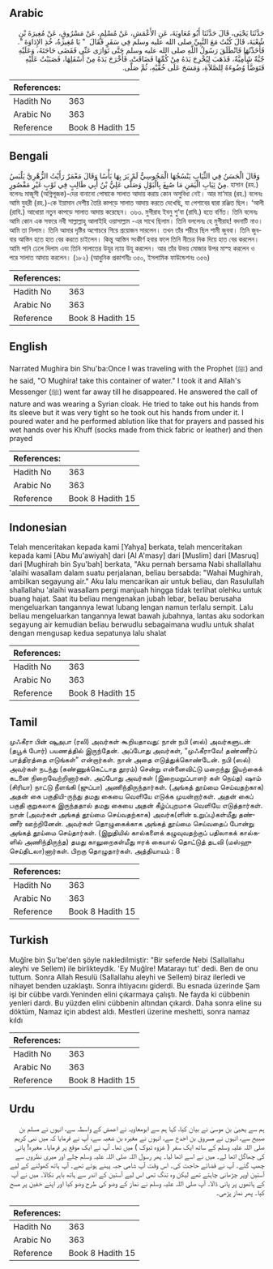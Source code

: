 ## Arabic


<div dir="rtl" lang="ar" style={{fontSize:'larger',backgroundColor:'#f8f9fa',padding:20}}>
حَدَّثَنَا يَحْيَى، قَالَ حَدَّثَنَا أَبُو مُعَاوِيَةَ، عَنِ الأَعْمَشِ، عَنْ مُسْلِمٍ، عَنْ مَسْرُوقٍ، عَنْ مُغِيرَةَ بْنِ شُعْبَةَ، قَالَ كُنْتُ مَعَ النَّبِيِّ صلى الله عليه وسلم فِي سَفَرٍ فَقَالَ ‏ "‏ يَا مُغِيرَةُ، خُذِ الإِدَاوَةَ ‏"‏‏.‏ فَأَخَذْتُهَا فَانْطَلَقَ رَسُولُ اللَّهِ صلى الله عليه وسلم حَتَّى تَوَارَى عَنِّي فَقَضَى حَاجَتَهُ، وَعَلَيْهِ جُبَّةٌ شَأْمِيَّةٌ، فَذَهَبَ لِيُخْرِجَ يَدَهُ مِنْ كُمِّهَا فَضَاقَتْ، فَأَخْرَجَ يَدَهُ مِنْ أَسْفَلِهَا، فَصَبَبْتُ عَلَيْهِ فَتَوَضَّأَ وُضُوءَهُ لِلصَّلاَةِ، وَمَسَحَ عَلَى خُفَّيْهِ، ثُمَّ صَلَّى‏.‏
</div>
<div style={{backgroundColor:'#f8f9fa',padding:20, marginBottom: 10}}><table> <thead> <tr> <th>References:</th> <th></th> </tr> </thead> <tbody><tr><td>Hadith No</td><td>363</td></tr><tr><td>Arabic No</td><td>363</td></tr><tr><td>Reference</td><td>Book 8 Hadith 15</td></tr></tbody></table></div>

## Bengali


<div dir="ltr" lang="bn" style={{fontSize:'larger',backgroundColor:'#f8f9fa',padding:20}}>
وَقَالَ الْحَسَنُ فِي الثِّيَابِ يَنْسُجُهَا الْمَجُوسِيُّ لَمْ يَرَ بِهَا بَأْسًا وَقَالَ مَعْمَرٌ رَأَيْتُ الزُّهْرِيَّ يَلْبَسُ مِنْ ثِيَابِ الْيَمَنِ مَا صُبِغَ بِالْبَوْلِ وَصَلَّى عَلِيُّ بْنُ أَبِي طَالِبٍ فِي ثَوْبٍ غَيْرِ مَقْصُورٍ. হাসান (রহ.) বলেনঃ মাজূসী (অগ্নিপূজক)-দের বানানো পোষাকে সালাত আদায় করায় কোন অসুবিধা নেই। আর মা‘মার (রহ.) বলেনঃ আমি যুহরী (রহ.)-কে ইয়ামান দেশীয় তৈরি কাপড়ে সালাত আদায় করতে দেখেছি, যা পেশাবের দ্বারা রঞ্জিত ছিল। ‘আলী (রাযি.) আধোয়া নতুন কাপড়ে সালাত আদায় করেছেন। ৩৬৩. মুগীরাহ ইবনু শু‘বা (রাযি.) হতে বর্ণিত। তিনি বলেনঃ আমি কোন এক সফরে নবী সাল্লাল্লাহু আলাইহি ওয়াসাল্লাম -এর সাথে ছিলাম। তিনি বললেনঃ হে মুগীরাহ! বদনাটি নাও। আমি তা নিলাম। তিনি আমার দৃষ্টির অগোচরে গিয়ে প্রয়োজন সারলেন। তখন তাঁর শরীরে ছিল শামী জুববা। তিনি জুববার আস্তিন হতে হাত বের করতে চাইলেন। কিন্তু আস্তিন সংকীর্ণ হবার ফলে তিনি নীচের দিক দিয়ে হাত বের করলেন। আমি পানি ঢেলে দিলাম এবং তিনি সালাতের উযূর ন্যায় উযূ করলেন। আর তাঁর উভয় মোজার উপর মাস্হ করলেন ও পরে সালাত আদায় করলেন। (১৮২) (আধুনিক প্রকাশনীঃ ৩৫০, ইসলামিক ফাউন্ডেশনঃ ৩৫৬)
</div>
<div style={{backgroundColor:'#f8f9fa',padding:20, marginBottom: 10}}><table> <thead> <tr> <th>References:</th> <th></th> </tr> </thead> <tbody><tr><td>Hadith No</td><td>363</td></tr><tr><td>Arabic No</td><td>363</td></tr><tr><td>Reference</td><td>Book 8 Hadith 15</td></tr></tbody></table></div>

## English


<div dir="ltr" lang="en" style={{fontSize:'larger',backgroundColor:'#f8f9fa',padding:20}}>
Narrated Mughira bin Shu'ba:Once I was traveling with the Prophet (ﷺ) and he said, "O Mughira! take this container of water." I took it and Allah's Messenger (ﷺ) went far away till he disappeared. He answered the call of nature and was wearing a Syrian cloak. He tried to take out his hands from its sleeve but it was very tight so he took out his hands from under it. I poured water and he performed ablution like that for prayers and passed his wet hands over his Khuff (socks made from thick fabric or leather) and then prayed
</div>
<div style={{backgroundColor:'#f8f9fa',padding:20, marginBottom: 10}}><table> <thead> <tr> <th>References:</th> <th></th> </tr> </thead> <tbody><tr><td>Hadith No</td><td>363</td></tr><tr><td>Arabic No</td><td>363</td></tr><tr><td>Reference</td><td>Book 8 Hadith 15</td></tr></tbody></table></div>

## Indonesian


<div dir="ltr" lang="id" style={{fontSize:'larger',backgroundColor:'#f8f9fa',padding:20}}>
Telah menceritakan kepada kami [Yahya] berkata, telah menceritakan kepada kami [Abu Mu'awiyah] dari [Al A'masy] dari [Muslim] dari [Masruq] dari [Mughirah bin Syu'bah] berkata, "Aku pernah bersama Nabi shallallahu 'alaihi wasallam dalam suatu perjalanan, beliau bersabda: "Wahai Mughirah, ambilkan segayung air." Aku lalu mencarikan air untuk beliau, dan Rasulullah shallallahu 'alaihi wasallam pergi manjuah hingga tidak terlihat olehku untuk buang hajat. Saat itu beliau mengenakan jubah lebar, beliau berusaha mengeluarkan tangannya lewat lubang lengan namun terlalu sempit. Lalu beliau mengeluarkan tangannya lewat bawah jubahnya, lantas aku sodorkan segayung air kemudian beliau berwudlu sebagaimana wudlu untuk shalat dengan mengusap kedua sepatunya lalu shalat
</div>
<div style={{backgroundColor:'#f8f9fa',padding:20, marginBottom: 10}}><table> <thead> <tr> <th>References:</th> <th></th> </tr> </thead> <tbody><tr><td>Hadith No</td><td>363</td></tr><tr><td>Arabic No</td><td>363</td></tr><tr><td>Reference</td><td>Book 8 Hadith 15</td></tr></tbody></table></div>

## Tamil


<div dir="ltr" lang="ta" style={{fontSize:'larger',backgroundColor:'#f8f9fa',padding:20}}>
முஃகீரா பின் ஷுஅபா (ரலி) அவர்கள் கூறியதாவது: நான் நபி (ஸல்) அவர்களுடன் (தபூக் போர்) பயணத்தில் இருந்தேன். அப்போது அவர்கள், “முஃகீராவே! தண்ணீர்ப் பாத்திரத்தை எடுங்கள்” என்றார்கள். நான் அதை எடுத்துக்கொண்டேன். நபி (ஸல்) அவர்கள் நடந்து (கண்ணுக்கெட்டாத தூரம்) சென்று என்னைவிட்டு மறைந்து இயற்கைக் கடனை நிறைவேற்றினார்கள். அப்போது அவர்கள் (இறைமறுப்பாளர் கள் நெய்த) ஷாம் (சிரியா) நாட்டு நீளங்கி (ஜுப்பா) அணிந்திருந்தார்கள். (அங்கத் தூய்மை செய்வதற்காக) அதன் கை பகுதியி-ருந்து தமது கையை வெளியே எடுக்க முயன்றார்கள். அதன் கைப் பகுதி குறுகலாக இருந்ததால் தமது கையை அதன் கீழ்ப்புறமாக வெளியே எடுத்தார்கள். நான் (அவர்கள் அங்கத் தூய்மை செய்வதற்காக) அவர்க(ளின் உறுப்பு)கள்மீது தண்ணீர் ஊற்றினேன். அவர்கள் தொழுகைக்காக அங்கத் தூய்மை செய்வதைப் போன்று அங்கத் தூய்மை செய்தார்கள். (இறுதியில் கால்களைக் கழுவுவதற்குப் பதிலாகக் கால்களில் அணிந்திருந்த) தமது காலுறைகள்மீது ஈரக் கையால் தொட்டுத் தடவி (மஸ்ஹு செய்திடலா)னார்கள். பிறகு தொழுதார்கள். அத்தியாயம் : 8
</div>
<div style={{backgroundColor:'#f8f9fa',padding:20, marginBottom: 10}}><table> <thead> <tr> <th>References:</th> <th></th> </tr> </thead> <tbody><tr><td>Hadith No</td><td>363</td></tr><tr><td>Arabic No</td><td>363</td></tr><tr><td>Reference</td><td>Book 8 Hadith 15</td></tr></tbody></table></div>

## Turkish


<div dir="ltr" lang="tr" style={{fontSize:'larger',backgroundColor:'#f8f9fa',padding:20}}>
Muğîre bin Şu'be'den şöyle nakledilmiştir: "Bir seferde Nebi (Sallallahu aleyhi ve Sellem) ile birlikteydik. 'Ey Muğîre! Matarayı tut' dedi. Ben de onu tuttum. Sonra Allah Resulü (Sallallahu aleyhi ve Sellem) biraz ilerledi ve nihayet benden uzaklaştı. Sonra ihtiyacını giderdi. Bu esnada üzerinde Şam işi bir cübbe vardı.Yeninden elini çıkarmaya çalıştı. Ne fayda ki cübbenin yenleri dardı. Bu yüzden elini cübbenin altından çıkardı. Daha sonra eline su döktüm, Namaz için abdest aldı. Mestleri üzerine meshetti, sonra namaz kıldı
</div>
<div style={{backgroundColor:'#f8f9fa',padding:20, marginBottom: 10}}><table> <thead> <tr> <th>References:</th> <th></th> </tr> </thead> <tbody><tr><td>Hadith No</td><td>363</td></tr><tr><td>Arabic No</td><td>363</td></tr><tr><td>Reference</td><td>Book 8 Hadith 15</td></tr></tbody></table></div>

## Urdu


<div dir="rtl" lang="ur" style={{fontSize:'larger',backgroundColor:'#f8f9fa',padding:20}}>
ہم سے یحییٰ بن موسیٰ نے بیان کیا، کہا ہم سے ابومعاویہ نے اعمش کے واسطہ سے، انہوں نے مسلم بن صبیح سے، انہوں نے مسروق بن اجدع سے، انہوں نے مغیرہ بن شعبہ سے، آپ نے فرمایا کہ میں نبی کریم صلی اللہ علیہ وسلم کے ساتھ ایک سفر ( غزوہ تبوک ) میں تھا۔ آپ نے ایک موقع پر فرمایا۔ مغیرہ! پانی کی چھاگل اٹھا لے۔ میں نے اسے اٹھا لیا۔ پھر رسول اللہ صلی اللہ علیہ وسلم چلے اور میری نظروں سے چھپ گئے۔ آپ نے قضائے حاجت کی۔ اس وقت آپ شامی جبہ پہنے ہوئے تھے۔ آپ ہاتھ کھولنے کے لیے آستین اوپر چڑھانی چاہتے تھے لیکن وہ تنگ تھی اس لیے آستین کے اندر سے ہاتھ باہر نکالا۔ میں نے آپ کے ہاتھوں پر پانی ڈالا۔ آپ صلی اللہ علیہ وسلم نے نماز کے وضو کی طرح وضو کیا اور اپنے خفین پر مسح کیا۔ پھر نماز پڑھی۔
</div>
<div style={{backgroundColor:'#f8f9fa',padding:20, marginBottom: 10}}><table> <thead> <tr> <th>References:</th> <th></th> </tr> </thead> <tbody><tr><td>Hadith No</td><td>363</td></tr><tr><td>Arabic No</td><td>363</td></tr><tr><td>Reference</td><td>Book 8 Hadith 15</td></tr></tbody></table></div>